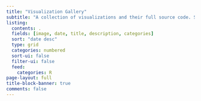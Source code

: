 ```yaml
---
title: "Visualization Gallery"
subtitle: "A collection of visualizations and their full source code. Some posts will include short walkthroughs. You can use the categories listed on the sidebar to filter posts. If you reference my work, I'd appreciate a short credit somewhere in the post.<br><br>This is a continuously growing list."
listing:
  contents: .
  fields: [image, date, title, description, categories]
  sort: "date desc"
  type: grid
  categories: numbered
  sort-ui: false
  filter-ui: false
  feed: 
    categories: R
page-layout: full
title-block-banner: true
comments: false
---
```

